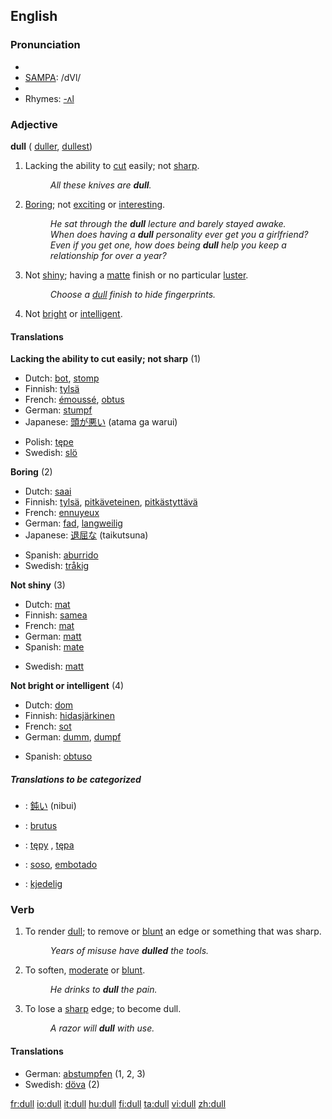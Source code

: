 ==English==

===Pronunciation===
*{{IPA|/dʌl/}}
*[[w:SAMPA chart for English|SAMPA]]: /dVl/
*{{audio|en-us-dull.ogg|Audio (US)}}
*Rhymes: [[Rhymes:English:-ʌl|-ʌl]]

===Adjective===
'''dull''' ({{compare}} [[duller]], {{super}} [[dullest]])

# Lacking the ability to [[cut]] easily; not [[sharp]].
#:''All these knives are '''dull'''.''
# [[Boring]]; not [[exciting]] or [[interesting]].
#:''He sat through the '''dull''' lecture and barely stayed awake.''
#:''When does having a '''dull''' personality ever get you a girlfriend? Even if you get one, how does being '''dull''' help you keep a relationship for over a year?''
# Not [[shiny]]; having a [[matte]] finish or no particular [[luster]].
#:''Choose a [[dull]] finish to hide fingerprints.''
# Not [[bright]] or [[intelligent]].

====Translations====
'''Lacking the ability to cut easily; not sharp''' (1)
{{top}}
*Dutch: [[bot]], [[stomp]]
*Finnish: [[tylsä]]
*French: [[émoussé]], [[obtus]]
*German: [[stumpf]]
*Japanese: [[頭が悪い]] (atama ga warui)
{{mid}}
*Polish: [[tępe]] {{n}}
*Swedish: [[slö]]
{{bottom}}

'''Boring''' (2)
{{top}}
*Dutch: [[saai]]
*Finnish: [[tylsä]], [[pitkäveteinen]], [[pitkästyttävä]]
*French: [[ennuyeux]]
*German: [[fad]], [[langweilig]]
*Japanese: [[退屈な]] (taikutsuna)
{{mid}}
*Spanish: [[aburrido]]
*Swedish: [[tråkig]]
{{bottom}}

'''Not shiny''' (3)
{{top}}
*Dutch: [[mat]]
*Finnish: [[samea]]
*French: [[mat]]
*German: [[matt]]
*Spanish: [[mate]]
{{mid}}
*Swedish: [[matt]]
{{bottom}}

'''Not bright or intelligent''' (4)
{{top}}
*Dutch: [[dom]]
*Finnish: [[hidasjärkinen]]
*French: [[sot]]
*German: [[dumm]], [[dumpf]]
{{mid}}
*Spanish: [[obtuso]]
{{bottom}}

=====Translations to be categorized=====
{{checktrans}}

*{{ttbc|Japanese}}: [[鈍い]] (nibui)

*{{ttbc|Latin}}: [[brutus]]
*{{ttbc|Polish}}: [[tępy]] {{m}}, [[tępa]] {{f}}
*{{ttbc|Spanish}}: [[soso]], [[embotado]]
*{{ttbc|Norwegian}}: [[kjedelig]]

===Verb===
{{en-verb}}

# {{transitive}} To render [[dull]]; to remove or [[blunt]] an edge or something that was sharp.
#:''Years of misuse have '''dulled''' the tools.''
# {{transitive}} To soften, [[moderate]] or [[blunt]].
#:''He drinks to '''dull''' the pain.''
# {{intransitive}} To lose a [[sharp]] edge; to become dull.
#:''A razor will '''dull''' with use.''

====Translations====
{{top}}
*German: [[abstumpfen]] (1, 2, 3)
*Swedish: [[döva]] (2)
{{mid}}
{{bottom}}

[[fr:dull]]
[[io:dull]]
[[it:dull]]
[[hu:dull]]
[[fi:dull]]
[[ta:dull]]
[[vi:dull]]
[[zh:dull]]